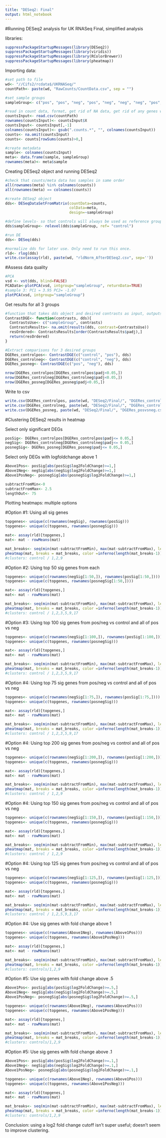 ---
title: "DESeq2: Final"
output: html_notebook
---

#Running DESeq2 analysis for UK RNASeq
Final, simplified analysis

libraries:
```{r}
suppressPackageStartupMessages(library(DESeq2))
suppressPackageStartupMessages(library(viridis))
suppressPackageStartupMessages(library(RColorBrewer))
suppressPackageStartupMessages(library(pheatmap))
```

Importing data:
```{r}
#set path to file
wd<- "//Cifs2/rcdata$/UKRNASeq/"
countPath<- paste(wd, "RawCounts/CountData.csv", sep = "")

#set sample groups
sampleGroup<- c("pos", "pos", "neg", "pos", "neg", "neg", "neg", "pos", "neg", "neg", "neg", "neg", "neg", "pos", "neg", "neg", rep("control", 5))

#read in count data, format, get rid of NA data, get rid of any genes where all counts are 0
countsInput<- read.csv(countPath)
rownames(countsInput)<- countsInput$X
countsInput<- countsInput[,-1]
colnames(countsInput)<- gsub(".counts.*", "", colnames(countsInput))
counts<- na.omit(countsInput)
counts<- counts[rowSums(counts)>0,]

#create metadata
sample<- colnames(countsInput)
meta<- data.frame(sample, sampleGroup)
rownames(meta)<- meta$sample
```

Creating DESeq2 object and running DESeq2
```{r}
#check that counts/meta data has samples in same order
all(rownames(meta) %in% colnames(counts))
all(rownames(meta) == colnames(counts))

#create DESeq2 object
dds<- DESeqDataSetFromMatrix(countData=counts, 
                             colData=meta, 
                             design=~sampleGroup)

#define levels- so that controls will always be used as reference group
dds$sampleGroup<- relevel(dds$sampleGroup, ref= "control")

#run DE
dds<- DESeq(dds)

#normalize dds for later use. Only need to run this once.
rld<- rlog(dds)
write.csv(assay(rld), paste(wd, "rldNorm_AfterDESeq2.csv", sep=''))
```


#Assess data quality
```{r}
#PCA
vsd <- vst(dds, blind=FALSE)
PCAData<-plotPCA(vsd, intgroup="sampleGroup", returnData=TRUE)
#sample 3: PC1 = 3.95 PC2= -1.07
plotPCA(vsd, intgroup="sampleGroup")
```

Get results for all 3 groups
```{r}
#function that takes dds object and desired contrasts as input, outputs ordered results
ContrastDGE<- function(contrasts, dds){
  ContrastsUse<- c("sampleGroup", contrasts)
  ContrastsResults<- na.omit(results(dds, contrast=ContrastsUse))
  resOrdered<- ContrastsResults[order(ContrastsResults$padj),]
  return(resOrdered)
}

#Extract comparisons for 3 desired groups
DGERes_controlpos<- ContrastDGE(c("control", "pos"), dds)
DGERes_controlneg<- ContrastDGE(c("control", "neg"), dds)
DGERes_posneg<- ContrastDGE(c("pos", "neg"), dds)

nrow(DGERes_controlpos[DGERes_controlpos$padj<0.05,])
nrow(DGERes_controlneg[DGERes_controlneg$padj<0.05,])
nrow(DGERes_posneg[DGERes_posneg$padj<0.05,])
```

Write to csv
```{r}
write.csv(DGERes_controlpos, paste(wd, "DESeq2/Final/", "DGERes_controlvspos.csv", sep = ""))
write.csv(DGERes_controlneg, paste(wd, "DESeq2/Final/", "DGERes_controlvsneg.csv", sep = ""))
write.csv(DGERes_posneg, paste(wd, "DESeq2/Final/", "DGERes_posvsneg.csv", sep = ""))
```


#Clustering DESeq2 results in heatmap

Select only significant DEGs
```{r}
posSig<- DGERes_controlpos[DGERes_controlpos$padj<= 0.05,]
negSig<- DGERes_controlneg[DGERes_controlneg$padj<= 0.05,]
posnegSig<- DGERes_posneg[DGERes_posneg$padj<= 0.05,]
```

Select only DEGs with logfoldchange above 1
```{r}
Above1Pos<- posSig[abs(posSig$log2FoldChange)>=1,]
Above1Neg<- negSig[abs(negSig$log2FoldChange)>=1,]
Above1PosNeg<- posnegSig[abs(posnegSig$log2FoldChange)>=1,]

subtractFromMin<-0
subtractFromMax<- 2.5
lengthOut<- 75
```


Plotting heatmaps: multiple options

#Option #1: Using all sig genes
```{r}
topgenes<- unique(c(rownames(negSig), rownames(posSig)))
topgenes<- unique(c(topgenes, rownames(posnegSig)))

mat<- assay(rld)[topgenes,]
mat<- mat - rowMeans(mat)

mat_breaks<- seq(min(mat-subtractFromMin), max(mat-subtractFromMax), length.out=lengthOut)
pheatmap(mat, breaks = mat_breaks, color =inferno(length(mat_breaks-1)))
#clusters: control / 1,2,9
```


#Option #2: Using top 50 sig genes from each
```{r}
topgenes<- unique(c(rownames(negSig[1:50,]), rownames(posSig[1:50,])))
topgenes<- unique(c(topgenes, rownames(posnegSig[1:50,])))

mat<- assay(rld)[topgenes,]
mat<- mat - rowMeans(mat)

mat_breaks<- seq(min(mat-subtractFromMin), max(mat-subtractFromMax), length.out=lengthOut)
pheatmap(mat, breaks = mat_breaks, color =inferno(length(mat_breaks-1)))
#clusters: control / 1,2,3,5,9,17
```



#Option #3: Using top 100 sig genes from pos/neg vs control and all of pos vs neg
```{r}
topgenes<- unique(c(rownames(negSig[1:100,]), rownames(posSig[1:100,])))
topgenes<- unique(c(topgenes, rownames(posnegSig)))

mat<- assay(rld)[topgenes,]
mat<- mat - rowMeans(mat)

mat_breaks<- seq(min(mat-subtractFromMin), max(mat-subtractFromMax), length.out=lengthOut)
pheatmap(mat, breaks = mat_breaks, color =inferno(length(mat_breaks-1)))
#clusters: control / 1,2,3,5,9,17
```
#Option #4: Using top 75 sig genes from pos/neg vs control and all of pos vs neg
```{r}
topgenes<- unique(c(rownames(negSig[1:75,]), rownames(posSig[1:75,])))
topgenes<- unique(c(topgenes, rownames(posnegSig)))

mat<- assay(rld)[topgenes,]
mat<- mat - rowMeans(mat)

mat_breaks<- seq(min(mat-subtractFromMin), max(mat-subtractFromMax), length.out=lengthOut)
pheatmap(mat, breaks = mat_breaks, color =inferno(length(mat_breaks-1)))
#clusters: control / 1,2,3,5,9,17
```

#Option #4: Using top 200 sig genes from pos/neg vs control and all of pos vs neg
```{r}
topgenes<- unique(c(rownames(negSig[1:200,]), rownames(posSig[1:200,])))
topgenes<- unique(c(topgenes, rownames(posnegSig)))

mat<- assay(rld)[topgenes,]
mat<- mat - rowMeans(mat)

mat_breaks<- seq(min(mat-subtractFromMin), max(mat-subtractFromMax), length.out=lengthOut)
pheatmap(mat, breaks = mat_breaks, color =inferno(length(mat_breaks-1)))
#clusters: control / 1,2,9
```

#Option #4: Using top 150 sig genes from pos/neg vs control and all of pos vs neg
```{r}
topgenes<- unique(c(rownames(negSig[1:150,]), rownames(posSig[1:150,])))
topgenes<- unique(c(topgenes, rownames(posnegSig)))

mat<- assay(rld)[topgenes,]
mat<- mat - rowMeans(mat)

mat_breaks<- seq(min(mat-subtractFromMin), max(mat-subtractFromMax), length.out=lengthOut)
pheatmap(mat, breaks = mat_breaks, color =inferno(length(mat_breaks-1)))
#clusters: control / 1,2,9
```

#Option #4: Using top 125 sig genes from pos/neg vs control and all of pos vs neg
```{r}
topgenes<- unique(c(rownames(negSig[1:125,]), rownames(posSig[1:125,])))
topgenes<- unique(c(topgenes, rownames(posnegSig)))

mat<- assay(rld)[topgenes,]
mat<- mat - rowMeans(mat)

mat_breaks<- seq(min(mat-subtractFromMin), max(mat-subtractFromMax), length.out=lengthOut)
pheatmap(mat, breaks = mat_breaks, color =inferno(length(mat_breaks-1)))
#clusters: control / 1,2,5,9,3,17
```

#Option #4: Use sig genes with fold change above 1
```{r}
topgenes<- unique(c(rownames(Above1Neg), rownames(Above1Pos)))
topgenes<- unique(c(topgenes, rownames(Above1PosNeg)))

mat<- assay(rld)[topgenes,]
mat<- mat - rowMeans(mat)

mat_breaks<- seq(min(mat-subtractFromMin), max(mat-subtractFromMax), length.out=lengthOut)
pheatmap(mat, breaks = mat_breaks, color =inferno(length(mat_breaks-1)))
#clusters: controls/1,2,9
```

#Option #5: Use sig genes with fold change above .5
```{r}
Above1Pos<- posSig[abs(posSig$log2FoldChange)>=.5,]
Above1Neg<- negSig[abs(negSig$log2FoldChange)>=.5,]
Above1PosNeg<- posnegSig[abs(posnegSig$log2FoldChange)>=.5,]

topgenes<- unique(c(rownames(Above1Neg), rownames(Above1Pos)))
topgenes<- unique(c(topgenes, rownames(Above1PosNeg)))

mat<- assay(rld)[topgenes,]
mat<- mat - rowMeans(mat)

mat_breaks<- seq(min(mat-subtractFromMin), max(mat-subtractFromMax), length.out=lengthOut)
pheatmap(mat, breaks = mat_breaks, color =inferno(length(mat_breaks-1)))
#clusters: controls/1,2,9
```


#Option #5: Use sig genes with fold change above .1
```{r}
Above1Pos<- posSig[abs(posSig$log2FoldChange)>=.1,]
Above1Neg<- negSig[abs(negSig$log2FoldChange)>=.1,]
Above1PosNeg<- posnegSig[abs(posnegSig$log2FoldChange)>=.1,]

topgenes<- unique(c(rownames(Above1Neg), rownames(Above1Pos)))
topgenes<- unique(c(topgenes, rownames(Above1PosNeg)))

mat<- assay(rld)[topgenes,]
mat<- mat - rowMeans(mat)

mat_breaks<- seq(min(mat-subtractFromMin), max(mat-subtractFromMax), length.out=lengthOut)
pheatmap(mat, breaks = mat_breaks, color =inferno(length(mat_breaks-1)))
#clusters: controls/1,2,9
```


Conclusion: using a log2 fold change cutoff isn't super useful; doesn't seem to improve clustering.




